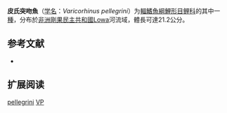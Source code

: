 {{Speciesbox
| name = 皮氏突吻魚
| status = DD
| status_system = IUCN3.1
| image = 
| genus = Varicorhinus
| species = pellegrini
| authority = [[Bertin_&_Estève|Bertin & Estève]], 1948
| synonyms = *''Varicorhinus babaulti''<br /><small>Pellegrin, 1932</small>
}}

'''皮氏突吻魚'''（[[学名|学名]]：''Varicorhinus pellegrini''）为[[輻鰭魚綱|輻鰭魚綱]][[鯉形目|鯉形目]][[鲤科|鲤科]]的其中一[[種|種]]，分布於[[非洲|非洲]][[剛果民主共和國|剛果民主共和國]]Lowa河流域，體長可達21.2公分。

== 参考文献 ==
*{{FishBase_species|genus=Varicorhinus|species=pellegrini|year=2011|month=12}}

== 扩展阅读 ==
{{refbegin}}
{{wikispecies-inline|Varicorhinus pellegrini|皮氏突吻魚}}
{{refend}}
{{Taxonbar|from=Q3761464}}

[[Category:突吻魚屬|pellegrini]]
[[Category:IUCN红色名录数据缺乏物种|VP]]


{{Cypriniformes-stub}}